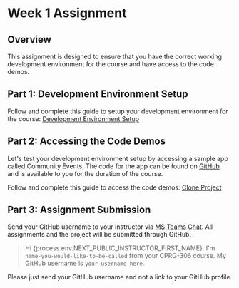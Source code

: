 # Week 1 Assignment

## Overview

This assignment is designed to ensure that you have the correct working development environment for the course and have access to the code demos.

## Part 1: Development Environment Setup

Follow and complete this guide to setup your development environment for the course: [Development Environment Setup](/guides-and-references/development-environment-setup.mdx)

## Part 2: Accessing the Code Demos

Let's test your development environment setup by accessing a sample app called Community Events. The code for the app can be found on [GitHub](https://github.com/warsylewicz/webdev2-community-events) and is available to you for the duration of the course.

Follow and complete this guide to access the code demos: [Clone Project](/guides-and-references/clone-project.mdx)

## Part 3: Assignment Submission

Send your GitHub username to your instructor via <a href={process.env.NEXT_PUBLIC_INSTRUCTOR_TEAMS_CHAT} target="_blank">MS Teams Chat</a>. All assignments and the project will be submitted through GitHub.

> Hi {process.env.NEXT_PUBLIC_INSTRUCTOR_FIRST_NAME}. I'm `name-you-would-like-to-be-called` from your CPRG-306 course. My GitHub username is `your-username-here`.

Please just send your GitHub username and not a link to your GitHub profile.
